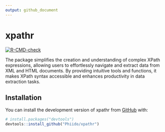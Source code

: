 ```yaml
---
output: github_document
---
```


<!-- README.md is generated from README.Rmd. Please edit that file -->

# xpathr

<!-- badges: start -->
[![R-CMD-check](https://github.com/Phiido/xpathr/actions/workflows/R-CMD-check.yaml/badge.svg)](https://github.com/Phiido/xpathr/actions/workflows/R-CMD-check.yaml)
<!-- badges: end -->

The package simplifies the creation and understanding of complex 
  XPath expressions, allowing users to effortlessly navigate and extract data 
  from XML and HTML documents. By providing intuitive tools and functions, it 
  makes XPath syntax accessible and enhances productivity in data extraction tasks.

## Installation

You can install the development version of xpathr from [GitHub](https://github.com/) with:

``` r
# install.packages("devtools")
devtools::install_github("Phiido/xpathr")
```

